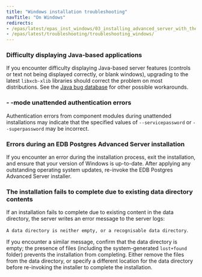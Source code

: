 ```yaml
---
title: "Windows installation troubleshooting"
navTitle: "On Windows"
redirects:
- /epas/latest/epas_inst_windows/03_installing_advanced_server_with_the_interactive_installer/04_installation_troubleshooting/
- /epas/latest/troubleshooting/troubleshooting_windows/
---
```


### Difficulty displaying Java-based applications

If you encounter difficulty displaying Java-based server features (controls or text not being displayed correctly, or blank windows), upgrading to the latest `libxcb-xlib` libraries should correct the problem on most distributions. See the [Java bug database](http://bugs.sun.com/bugdatabase/view_bug.do?bug_id=6532373) for other possible workarounds.

### - -mode unattended authentication errors

Authentication errors from component modules during unattended installations may indicate that the specified values of `--servicepassword` or `--superpassword` may be incorrect.

### Errors during an EDB Postgres Advanced Server installation

If you encounter an error during the installation process, exit the installation, and ensure that your version of Windows is up-to-date. After applying any outstanding operating system updates, re-invoke the EDB Postgres Advanced Server installer.

### The installation fails to complete due to existing data directory contents

If an installation fails to complete due to existing content in the data directory, the server writes an error message to the server logs:

`A data directory is neither empty, or a recognisable data directory`.

If you encounter a similar message, confirm that the data directory is empty; the presence of files (including the system-generated `lost+found` folder) prevents the installation from completing. Either remove the files from the data directory, or specify a different location for the data directory before re-invoking the installer to complete the installation.
